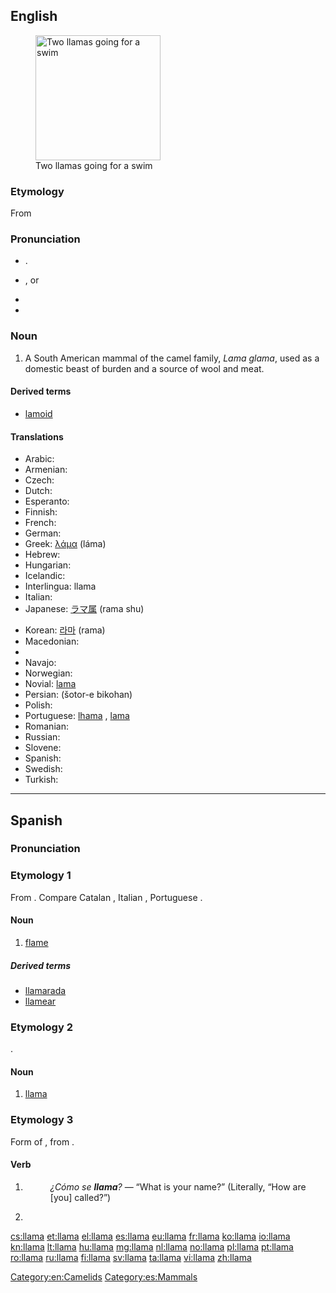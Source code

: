 ==English==
{{wikipedia}}
[[Image:Two llamas going for a swim.jpg|thumb|200px|Two llamas going for a swim]]

===Etymology===
From {{etyl|es}} {{term|llama|lang=es}}

===Pronunciation===
* {{a|UK}} {{IPA|/ˈlɑː.mə/}}. {{X-SAMPA|/"lA:.m@/}}
* {{a|US}} {{IPA|/ˈlɑmə/}} {{X-SAMPA|/"lAm@/}}, or {{qualifier|rare, foreign}} {{IPA|/ˈjɑmə/}} {{X-SAMPA|/"jAm@/}}
* {{rhymes|ɑːmə}}
* {{homophones|lama}}

===Noun===
{{en-noun}}

# {{zoology}} A South American mammal of the camel family, ''Lama glama'', used as a domestic beast of burden and a source of wool and meat.

====Derived terms====
* [[lamoid]]

====Translations====
{{trans-top|South Americal mammal of the camel family, ''Llama glama''}}
* Arabic: {{t|ar|لاما|f|tr=láma}}
* Armenian: {{t-|hy|լամա|tr=lama}}
* Czech: {{t|cs|lama|f}}
* Dutch: {{t+|nl|lama|m}}
* Esperanto: {{t-|eo|lamo|xs=Esperanto}}
* Finnish: {{t+|fi|laama}}
* French: {{t+|fr|lama|m}}
* German: {{t+|de|Lama|n}}
* Greek: [[λάμα]] (láma)
* Hebrew: {{t-|he|לאמה|f}}
* Hungarian: {{t+|hu|láma}}
* Icelandic: {{t|is|lamadýr|n}}
* Interlingua: llama
* Italian: {{t+|it|lama|m}}
* Japanese: [[ラマ属]] (rama shu)
{{trans-mid}}
* Korean: [[라마]] (rama)
* Macedonian: {{t-|mk|лама|f|tr=láma}}
* {{trreq|zh}}
* Navajo: {{tø|nv|Shádiʼááhdę́ę́ʼ tłʼízí}}
* Norwegian: {{t+|no|llama}}
* Novial: [[lama]]
* Persian: {{fa-Arab|[[شتر بیکوهان]]}} (šotor-e bikohan)
* Polish: {{t+|pl|lama|f}}
* Portuguese: {{qualifier|Brazil}} [[lhama]] {{f}}, {{qualifier|Portugal}} [[lama]] {{m}}
* Romanian: {{t+|ro|llama|f}}
* Russian: {{t+|ru|лама|f|tr=láma}}
* Slovene: {{t+|sl|lama|f}}
* Spanish: {{t+|es|llama|f}}
* Swedish: {{t+|sv|lama|c}}
* Turkish: {{t+|tr|lama}}
{{trans-bottom}}

[[Category:en:Camelids]]

----

==Spanish==

===Pronunciation===
{{IPA|/ˈʎama/|lang=es}}

===Etymology 1===
From {{etyl|la|es}} {{term|flamma}}. Compare Catalan {{term|flama|lang=ca}}, Italian {{term|fiamma|lang=it}}, Portuguese {{term|chama|lang=pt}}.

====Noun====
{{es-noun|f}}

# [[flame]]

=====Derived terms=====
* [[llamarada]]
* [[llamear]]

===Etymology 2===
{{etyl|qu|es}}.

====Noun====
{{es-noun|f}}

# [[#English|llama]] {{gloss|mammal}}

===Etymology 3===
Form of {{term|llamar|lang=es}}, from {{etyl|la|es}} {{term|clamo|clamāre|cry out|lang=la}}.

====Verb====
{{es-verb-form|llamar}}

# {{es-verb form of|person=third-person|number=singular|tense=present|mood=indicative|ending=ar|verb=[[llamar]]}}
#: ''¿Cómo se '''llama'''?'' — “What is your name?” (Literally, “How are [you] called?”)
# {{es-verb form of|formal=no|person=second-person|number=singular|sense=affirmative|mood=imperative|ending=ar|verb=[[llamar]]}}

[[Category:es:Mammals]]

[[cs:llama]]
[[et:llama]]
[[el:llama]]
[[es:llama]]
[[eu:llama]]
[[fr:llama]]
[[ko:llama]]
[[io:llama]]
[[kn:llama]]
[[lt:llama]]
[[hu:llama]]
[[mg:llama]]
[[nl:llama]]
[[no:llama]]
[[pl:llama]]
[[pt:llama]]
[[ro:llama]]
[[ru:llama]]
[[fi:llama]]
[[sv:llama]]
[[ta:llama]]
[[vi:llama]]
[[zh:llama]]
